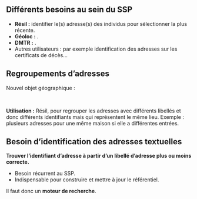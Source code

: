 ## Différents besoins au sein du SSP

- [**Résil :**]{.red2} identifier le(s) adresse(s) des individus pour sélectionner la plus récente.
- **Géoloc :** <!-- Explication -->.
- **DMTR :** <!-- Explication -->.
- Autres utilisateurs : par exemple identification des adresses sur les certificats de décès...

## Regroupements d'adresses

Nouvel objet géographique :  
<!-- Explication schéma lieu géographique. -->

<br>

[**Utilisation :**]{.blue2} Résil, pour regrouper les adresses avec différents libellés et donc différents identifiants mais qui représentent le même lieu. Exemple : plusieurs adresses pour une même maison si elle a différentes entrées.

## Besoin d'identification des adresses textuelles

[**Trouver l'identifiant d'adresse à partir d'un libellé d'adresse plus ou moins correcte.**]{.green2}

- Besoin récurrent au SSP.
- Indispensable pour construire et mettre à jour le référentiel.

Il faut donc un [**moteur de recherche**]{.blue2}.